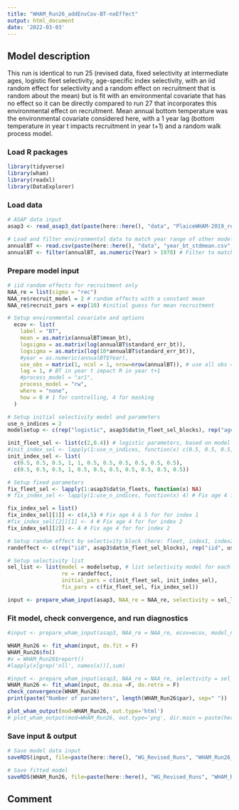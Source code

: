 ```yaml
---
title: "WHAM_Run26_addEnvCov-BT-noEffect"
output: html_document
date: '2022-03-03'
---
```


## Model description
This run is identical to run 25 (revised data, fixed selectivity at intermediate ages, logistic fleet selectivity, age-specific index selectivity, with an iid random effect for selectivity and a random effect on recruitment that is random about the mean) but is fit with an environmental covariate that has no effect so it can be directly compared to run 27 that incorporates this environmental effect on recruitment. Mean annual bottom temperature was the environmental covariate considered here, with a 1 year lag (bottom temperature in year t impacts recruitment in year t+1) and a random walk process model. 

### Load R packages
```r
library(tidyverse)
library(wham)
library(readxl)
library(DataExplorer)
```

### Load data
```r
# ASAP data input
asap3 <- read_asap3_dat(paste(here::here(), "data", "PlaiceWHAM-2019_revised_NEFSC-LW-WAA.DAT", sep="/"))

# Load and filter environmental data to match year range of other model data
annualBT <- read.csv(paste(here::here(), "data", "year_bt_stdmean.csv", sep="/"))
annualBT <- filter(annualBT, as.numeric(Year) > 1978) # Filter to match timeframe of other data + 1 year before other data (here 1979) to allow for 1 year lag
```

### Prepare model input
```r
# iid random effects for recruitment only 
NAA_re = list(sigma = "rec") 
NAA_re$recruit_model = 2 # random effects with a constant mean
NAA_re$recruit_pars = exp(10) #initial guess for mean recruitment

# Setup environmental covariate and options
  ecov <- list(
    label = "BT",
    mean = as.matrix(annualBT$mean_bt),
    logsigma = as.matrix(log(annualBT$standard_err_bt)),
    logsigma = as.matrix(log(10*annualBT$standard_err_bt)),
    #year = as.numeric(annualBT$Year),
    use_obs = matrix(1, ncol = 1, nrow=nrow(annualBT)), # use all obs = 1
    lag = 1, # BT in year t impact R in year t+1
    #process_model = "ar1",
    process_model = "rw",
    where = "none",
    how = 0 # 1 for controlling, 4 for masking
  )

# Setup initial selectivity model and parameters
use_n_indices = 2
modelsetup <- c(rep("logistic", asap3$dat$n_fleet_sel_blocks), rep("age-specific", use_n_indices))

init_fleet_sel <- list(c(2,0.4)) # logistic parameters, based on model type
#init_index_sel <- lapply(1:use_n_indices, function(x) c(0.5, 0.5, 0.5, 1, 1, 0.5, 0.5, 0.5, 0.5, 0.5, 0.5))
init_index_sel <- list(
  c(0.5, 0.5, 0.5, 1, 1, 0.5, 0.5, 0.5, 0.5, 0.5, 0.5),
  c(0.5, 0.5, 0.5, 1, 0.5, 0.5, 0.5, 0.5, 0.5, 0.5, 0.5))

# Setup fixed parameters
fix_fleet_sel <- lapply(1:asap3$dat$n_fleets, function(x) NA) 
# fix_index_sel <- lapply(1:use_n_indices, function(x) 4) # Fix age 4 for both indices,  NA means do not fix 

fix_index_sel = list()
fix_index_sel[[1]] <- c(4,5) # Fix age 4 & 5 for for index 1
#fix_index_sel[[2]][1] <- 4 # Fix age 4 for for index 2
fix_index_sel[[2]] <- 4 # Fix age 4 for for index 2

# Setup random effect by selectivity block (here: fleet, index1, index2)
randeffect <- c(rep("iid", asap3$dat$n_fleet_sel_blocks), rep("iid", use_n_indices))

# Setup selectivity list
sel_list <- list(model = modelsetup, # list selectivity model for each fleet and index
                 re = randeffect,
                 initial_pars = c(init_fleet_sel, init_index_sel),
                 fix_pars = c(fix_fleet_sel, fix_index_sel))

input <- prepare_wham_input(asap3, NAA_re = NAA_re, selectivity = sel_list, ecov=ecov, model_name = "WHAM_Run26") 
```

### Fit model, check convergence, and run diagnostics
```r
#input <- prepare_wham_input(asap3, NAA_re = NAA_re, ecov=ecov, model_name = "WHAM_Run26") 

WHAM_Run26 <- fit_wham(input, do.fit = F)
WHAM_Run26$fn()
#x = WHAM_Run26$report()
#lapply(x[grep('nll', names(x))],sum)

#input <- prepare_wham_input(asap3, NAA_re = NAA_re, selectivity = sel_list, model_name = "WHAM_Run26") 
WHAM_Run26 <- fit_wham(input, do.osa =F, do.retro = F) 
check_convergence(WHAM_Run26)
print(paste("Number of parameters", length(WHAM_Run26$par), sep=" "))

plot_wham_output(mod=WHAM_Run26, out.type='html')
# plot_wham_output(mod=WHAM_Run26, out.type='png', dir.main = paste(here::here(), "WHAM_Run26", sep="/"))
```

### Save input & output
```r
# Save model data input
saveRDS(input, file=paste(here::here(), "WG_Revised_Runs", "WHAM_Run26_addEnvCov-BT-noEffect", "WHAM_Run26_input.rds", sep="/"))

# Save fitted model
saveRDS(WHAM_Run26, file=paste(here::here(), "WG_Revised_Runs", "WHAM_Run26_addEnvCov-BT-noEffect", "WHAM_Run26_model.rds", sep="/"))
```

## Comment


